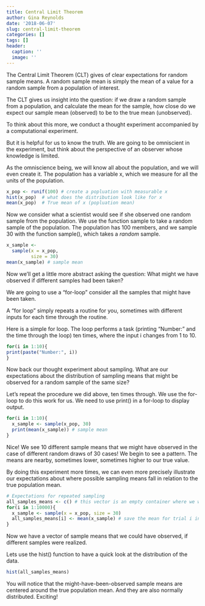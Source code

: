 ```yaml
---
title: Central Limit Theorem
author: Gina Reynolds
date: '2018-06-07'
slug: central-limit-theorem
categories: []
tags: []
header:
  caption: ''
  image: ''
---
```


The Central Limit Theorem (CLT) gives of clear expectations for random sample means.  A random sample mean is simply the mean of a value for a random sample from a population of interest. 

The CLT gives us insight into the question: if we draw a random sample from a population, and calculate the mean for the sample, how close do we expect our sample mean (observed) to be to the true mean (unobserved).

To think about this more, we conduct a thought experiment accompanied by a computational experiment. 

But it is helpful for us to know the truth.  We are going to be omniscient in the experiment, but think about the perspective of an observer whose knowledge is limited.

As the omniscience being, we will know all about the population, and we will even create it.  The population has a variable x, which we measure for all the units of the population.  

```r
x_pop <- runif(100) # create a popluation with measurable x
hist(x_pop)  # what does the distribution look like for x
mean(x_pop)  # True mean of x (popluation mean)
```

Now we consider what a scientist would see if she observed one random sample from the population.  We use the function sample to take a random sample of the population.  The population has 100 members, and we sample 30 with the function sample(), which takes a *random* sample.  

```r
x_sample <- 
  sample(x = x_pop,
         size = 30)
mean(x_sample) # sample mean
```

Now we'll get a little more abstract asking the question:  What might we have observed if different samples had been taken?

We are going to use a "for-loop" consider all the samples that might have been taken.

A "for loop" simply repeats a routine for you, sometimes with different inputs for each time through the routine.  

Here is a simple for loop.  The loop performs a task (printing "Number:" and the time through the loop) ten times, where the input i changes from 1 to 10. 

```r
for(i in 1:10){
print(paste("Number:", i))
}
```

Now back our thought experiment about sampling.  What are our expectations about the distribution of sampling means that might be observed for a random sample of the same size? 

Let's repeat the procedure we did above, ten times through.  We use the for-loop to do this work for us. We need to use print() in a for-loop to display output.  

```r
for(i in 1:10){
  x_sample <- sample(x_pop, 30)
  print(mean(x_sample)) # sample mean  
}
```
Nice!  We see 10 different sample means that we might have observed in the case of different random draws of 30 cases! We begin to see a pattern.  The means are nearby, sometimes lower, sometimes higher to our true value.

By doing this experiment more times, we can even more precisely illustrate our expectations about where possible sampling means fall in relation to the true population mean.  

```r
# Expectations for repeated sampling
all_samples_means <- c() # this vector is an empty container where we will save means
for(i in 1:10000){
  x_sample <- sample(x = x_pop, size = 30)
  all_samples_means[i] <- mean(x_sample) # save the mean for trial i in position i in vector 
}
```

Now we have a vector of sample means that we could have observed, if different samples were realized.  

Lets use the hist() function to have a quick look at the distribution of the data.

```r
hist(all_samples_means)
```

You will notice that the might-have-been-observed sample means are centered around the true population mean.  And they are also normally distributed.  Exciting!  